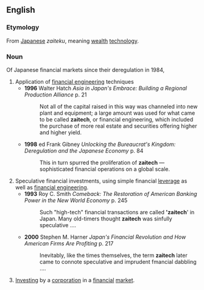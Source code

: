 {{rfv}}

==English==
===Etymology===
From [[Japanese]] ''zaiteku'', meaning [[wealth]] [[technology]].

===Noun===
{{en-noun}}
Of Japanese financial markets since their deregulation in 1984, 
#Application of [[financial engineering]] techniques
#*'''1996''' Walter Hatch ''Asia in Japan's Embrace: Building a Regional Production Alliance'' p. 21
#*:Not all of the capital raised in this way was channeled into new plant and equipment; a large amount was used for what came to be called '''zaitech''', or financial engineering, which included the purchase of more real estate and securities offering higher and higher yield.
#*'''1998''' ed Frank Gibney ''Unlocking the Bureaucrat's Kingdom: Deregulation and the Japanese Economy'' p. 84
#*:This in turn spurred the proliferation of '''zaitech''' — sophisticated financial operations on a global scale.
#Speculative financial investments, using simple financial [[leverage]] as well as [[financial engineering]].
#*'''1993''' Roy C. Smith ''Comeback: The Restoration of American Banking Power in the New World Economy'' p. 245
#*:Such "high-tech" financial transactions are called ''''zaitech'''' in Japan. Many old-timers thought '''zaitech''' was sinfully speculative ....
#*'''2000''' Stephen M. Harner ''Japan's Financial Revolution and How American Firms Are Profiting'' p. 217
#*:Inevitably, like the times themselves, the term '''zaitech''' later came to connote speculative and imprudent fmancial dabbling ....
# [[invest|Investing]] by a [[corporation]] in a [[financial]] [[market]].{{rfv-sense}}